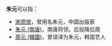 '''朱元'''可以指：
* [[宋原放|宋原放]]，曾用名朱元，中国出版家
* [[朱元_(南唐)|朱元 (南唐)]]，南唐将领，后投降后周
* [[周元_(韓國)|周元 (韓國)]]，曾误译为朱元，韩国艺人

{{Disambiguation|cat=二字汉名消歧义}}